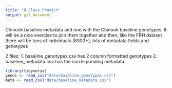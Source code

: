 ```yaml
---
title: "R Class Proejct"
output: git_document
---
```


Chinook baseline metadata and one with the Chinook baseline genotypes. It will be a nice exercise to join them together and then, like the FRH dataset there will be tons of individuals (8000+), lots of metadata fields and genotypes

2 files:
1. baseline_genotypes.csv has 2 column formatted genotypes
2. baseline_metadata.csv has the corresponding metadata

```r
library(tidyverse)
genos <- read_csv("data/baseline_genotypes.csv")
meta <- read_csv("data/baseline_metadata.csv")
```